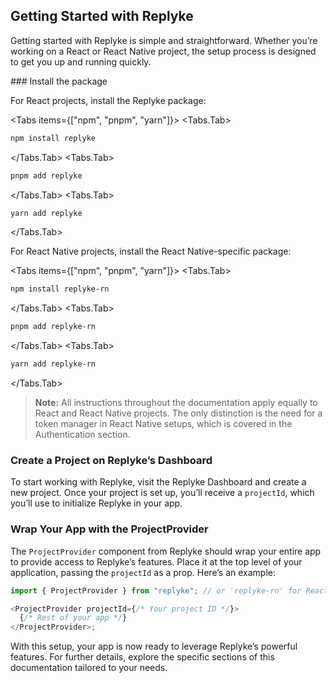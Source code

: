 
## Getting Started with Replyke

Getting started with Replyke is simple and straightforward. Whether you’re working on a React or React Native project, the setup process is designed to get you up and running quickly.

<Steps>
### Install the package
 
For React projects, install the Replyke package:

<Tabs items={["npm", "pnpm", "yarn"]}>
  <Tabs.Tab>
  ```bash
  npm install replyke
  ```
  </Tabs.Tab>
    <Tabs.Tab>
  ```bash
  pnpm add replyke
  ```
  </Tabs.Tab>
    <Tabs.Tab>
  ```bash
  yarn add replyke
  ```
  </Tabs.Tab>
</Tabs>

For React Native projects, install the React Native-specific package:

<Tabs items={["npm", "pnpm", "yarn"]}>
  <Tabs.Tab>
  ```bash
  npm install replyke-rn
  ```
  </Tabs.Tab>
    <Tabs.Tab>
  ```bash
  pnpm add replyke-rn
  ```
  </Tabs.Tab>
    <Tabs.Tab>
  ```bash
  yarn add replyke-rn
  ```
  </Tabs.Tab>
</Tabs>

> **Note:** All instructions throughout the documentation apply equally to React and React Native projects. The only distinction is the need for a token manager in React Native setups, which is covered in the Authentication section.

### Create a Project on Replyke’s Dashboard

To start working with Replyke, visit the Replyke Dashboard and create a new project. Once your project is set up, you’ll receive a `projectId`, which you’ll use to initialize Replyke in your app.

### Wrap Your App with the ProjectProvider

The `ProjectProvider` component from Replyke should wrap your entire app to provide access to Replyke’s features. Place it at the top level of your application, passing the `projectId` as a prop. Here’s an example:

```javascript
import { ProjectProvider } from "replyke"; // or 'replyke-rn' for React Native

<ProjectProvider projectId={/* Your project ID */}>
  {/* Rest of your app */}
</ProjectProvider>;
```

With this setup, your app is now ready to leverage Replyke’s powerful features. For further details, explore the specific sections of this documentation tailored to your needs.

</Steps>
